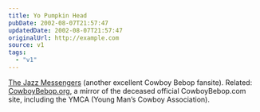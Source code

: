 ```yaml
---
title: Yo Pumpkin Head
pubDate: 2002-08-07T21:57:47
updatedDate: 2002-08-07T21:57:47
originalUrl: http://example.com
source: v1
tags:
  - "v1"
---
```


[The Jazz Messengers][1] (another excellent Cowboy Bebop fansite). Related: [CowboyBebop.org][2], a mirror of the deceased official CowboyBebop.com site, including the YMCA (Young Man&#8217;s Cowboy Association).

[1]: http://www.jazzmess.com/ "Cowboy Bebop: The Jazz Messengers"
[2]: http://www.cowboybebop.org/ "CowboyBebop.org: Mirror of defunct CowboyBebop.com"
